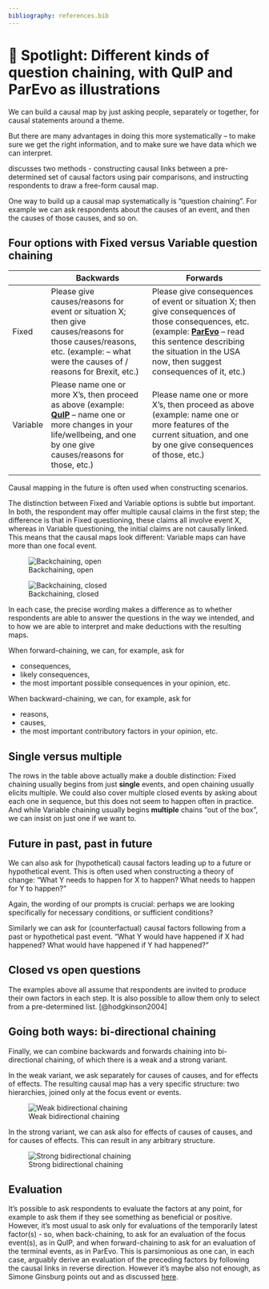 ```yaml
---
bibliography: references.bib
---
```


# 🧠 Spotlight: Different kinds of question chaining, with QuIP and ParEvo as illustrations

We can build a causal map by just asking people, separately or together, for causal statements around a theme.

But there are many advantages in doing this more systematically -- to make sure we get the right information, and to make sure we have data which we can interpret.

discusses two methods - constructing causal links between a pre-determined set of causal factors using pair comparisons, and instructing respondents to draw a free-form causal map.

One way to build up a causal map systematically is "question chaining". For example we can ask respondents about the causes of an event, and then the causes of those causes, and so on.

## Four options with Fixed versus Variable question chaining

+----------+----------------------------------------------------------------------------------------------------------------------------------------------------------------------------------------------------------------------+------------------------------------------------------------------------------------------------------------------------------------------------------------------------------------------------------------------------------------------------------+
|          | Backwards                                                                                                                                                                                                            | Forwards                                                                                                                                                                                                                                             |
+==========+======================================================================================================================================================================================================================+======================================================================================================================================================================================================================================================+
| Fixed    | Please give causes/reasons for event or situation X; then give causes/reasons for those causes/reasons, etc. (example: -- what were the causes of / reasons for Brexit, etc.)                                        | Please give consequences of event or situation X; then give consequences of those consequences, etc. (example: [**ParEvo**](http://parevo.org) -- read this sentence describing the situation in the USA now, then suggest consequences of it, etc.) |
+----------+----------------------------------------------------------------------------------------------------------------------------------------------------------------------------------------------------------------------+------------------------------------------------------------------------------------------------------------------------------------------------------------------------------------------------------------------------------------------------------+
| Variable | Please name one or more X's, then proceed as above (example: [**QuIP**](https://bathsdr.org/about-the-quip/) -- name one or more changes in your life/wellbeing, and one by one give causes/reasons for those, etc.) | Please name one or more X's, then proceed as above (example: name one or more features of the current situation, and one by one give consequences of those, etc.)                                                                                    |
+----------+----------------------------------------------------------------------------------------------------------------------------------------------------------------------------------------------------------------------+------------------------------------------------------------------------------------------------------------------------------------------------------------------------------------------------------------------------------------------------------+
|          |                                                                                                                                                                                                                      |                                                                                                                                                                                                                                                      |
+----------+----------------------------------------------------------------------------------------------------------------------------------------------------------------------------------------------------------------------+------------------------------------------------------------------------------------------------------------------------------------------------------------------------------------------------------------------------------------------------------+

Causal mapping in the future is often used when constructing scenarios.

The distinction between Fixed and Variable options is subtle but important. In both, the respondent may offer multiple causal claims in the first step; the difference is that in Fixed questioning, these claims all involve event X, whereas in Variable questioning, the initial claims are not causally linked. This means that the causal maps look different: Variable maps can have more than one focal event.

![Backchaining, open](_assets/image-20210215085948227.png)

![Backchaining, closed](_assets/image-20210215090049648.png)

In each case, the precise wording makes a difference as to whether respondents are able to answer the questions in the way we intended, and to how we are able to interpret and make deductions with the resulting maps.

When forward-chaining, we can, for example, ask for

-   consequences,
-   likely consequences,
-   the most important possible consequences in your opinion, etc.

When backward-chaining, we can, for example, ask for

-   reasons,
-   causes,
-   the most important contributory factors in your opinion, etc.

## Single versus multiple

The rows in the table above actually make a double distinction: Fixed chaining usually begins from just **single** events, and open chaining usually elicits multiple. We could also cover multiple closed events by asking about each one in sequence, but this does not seem to happen often in practice. And while Variable chaining usually begins **multiple** chains "out of the box", we can insist on just one if we want to.

## Future in past, past in future

We can also ask for (hypothetical) causal factors leading up to a future or hypothetical event. This is often used when constructing a theory of change: "What Y needs to happen for X to happen? What needs to happen for Y to happen?"

Again, the wording of our prompts is crucial: perhaps we are looking specifically for necessary conditions, or sufficient conditions?

Similarly we can ask for (counterfactual) causal factors following from a past or hypothetical past event. "What Y would have happened if X had happened? What would have happened if Y had happened?"

## Closed vs open questions

The examples above all assume that respondents are invited to produce their own factors in each step. It is also possible to allow them only to select from a pre-determined list. [@hodgkinson2004]

## Going both ways: bi-directional chaining

Finally, we can combine backwards and forwards chaining into bi-directional chaining, of which there is a weak and a strong variant.

In the weak variant, we ask separately for causes of causes, and for effects of effects. The resulting causal map has a very specific structure: two hierarchies, joined only at the focus event or events.

![Weak bidirectional chaining](_assets/image-20210215094522576.png)

In the strong variant, we can ask also for effects of causes of causes, and for causes of effects. This can result in any arbitrary structure.

![Strong bidirectional chaining](_assets/image-20210215094737856.png)

## Evaluation

It's possible to ask respondents to evaluate the factors at any point, for example to ask them if they see something as beneficial or positive. However, it's most usual to ask only for evaluations of the temporarily latest factor(s) - so, when back-chaining, to ask for an evaluation of the focus event(s), as in QuIP, and when forward-chaining to ask for an evaluation of the terminal events, as in ParEvo. This is parsimonious as one can, in each case, arguably derive an evaluation of the preceding factors by following the causal links in reverse direction. However it's maybe also not enough, as Simone Ginsburg points out and as discussed [here](https://journals.sfu.ca/jmde/index.php/jmde_1/article/view/563).
